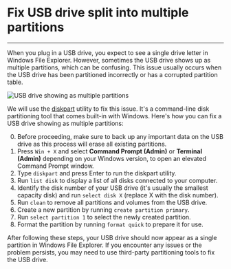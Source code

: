 

<h1>Fix USB drive split into multiple partitions</h1>

<hr />

When you plug in a USB drive, you expect to see a single drive letter in Windows File Explorer. However, sometimes the USB drive shows up as multiple partitions, which can be confusing. This issue usually occurs when the USB drive has been partitioned incorrectly or has a corrupted partition table.

<Image
  src={screenshot}
  alt="USB drive showing as multiple partitions"
  width={640}
  height={301}
  placeholder="blur"
  className="rounded-sm"
  priority
/>

We will use the <a href="https://learn.microsoft.com/en-us/windows-server/administration/windows-commands/diskpart" target="_blank">diskpart</a> utility to fix this issue. It's a command-line disk partitioning tool that comes built-in with Windows. Here's how you can fix a USB drive showing as multiple partitions:

0. Before proceeding, make sure to back up any important data on the USB drive as this process will erase all existing partitions.
1. Press `Win + X` and select **Command Prompt (Admin)** or **Terminal (Admin)** depending on your Windows version, to open an elevated Command Prompt window.
2. Type `diskpart` and press Enter to run the diskpart utility.
3. Run `list disk` to display a list of all disks connected to your computer.
4. Identify the disk number of your USB drive (it's usually the smallest capacity disk) and run `select disk X` (replace X with the disk number).
5. Run `clean` to remove all partitions and volumes from the USB drive.
6. Create a new partition by running `create partition primary`.
7. Run `select partition 1` to select the newly created partition.
8. Format the partition by running `format quick` to prepare it for use.

After following these steps, your USB drive should now appear as a single partition in Windows File Explorer. If you encounter any issues or the problem persists, you may need to use third-party partitioning tools to fix the USB drive.
